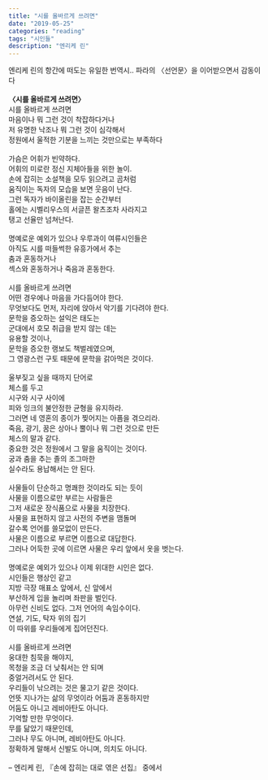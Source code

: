 ```yaml
---
title: "시를 올바르게 쓰려면"
date: "2019-05-25"
categories: "reading"
tags: "시인들"
description: "엔리케 린"
---
```


엔리케 린의 항간에 떠도는 유일한 번역시.. 파라의 〈선언문〉을 이어받으면서 감동이다
<br/>
<br/>
**〈시를 올바르게 쓰려면〉**
<br/>
시를 올바르게 쓰려면  
마음이나 뭐 그런 것이 착잡하다거나  
저 유명한 낙조나 뭐 그런 것이 심각해서  
정원에서 울적한 기분을 느끼는 것만으로는 부족하다  
⁠⁡⁢⁣⁤⁪⁫⁬⁭⁯⁮⁯⁡⁢⁣ ⁤⁪⁫⁬⁬⁭⁮ ⁠⁡⁢⁣⁤⁪⁫⁬⁭⁯⁮⁯⁡⁢⁣ ⁤⁪⁫⁬⁬⁭⁮<br/>
가슴은 어휘가 빈약하다.  
어휘의 미로란 정신 지체아들을 위한 놀이.  
손에 잡히는 소설책을 모두 읽으려고 곰처럼  
움직이는 독자의 모습을 보면 웃음이 난다.  
그런 독자가 바이올린을 잡는 순간부터  
홀에는 시벨리우스의 서글픈 왈츠조차 사라지고  
탱고 선율만 넘쳐난다.  
⁠⁡⁢⁣⁤⁪⁫⁬⁭⁯⁮⁯⁡⁢⁣ ⁤⁪⁫⁬⁬⁭⁮ ⁠⁡⁢⁣⁤⁪⁫⁬⁭⁯⁮⁯⁡⁢⁣ ⁤⁪⁫⁬⁬⁭⁮<br/>
명예로운 예외가 있으나 우루과이 여류시인들은  
아직도 시를 떠들썩한 유흥가에서 추는  
춤과 혼동하거나  
섹스와 혼동하거나 죽음과 혼동한다.  
⁠⁡⁢⁣⁤⁪⁫⁬⁭⁯⁮⁯⁡⁢⁣ ⁤⁪⁫⁬⁬⁭⁮ ⁠⁡⁢⁣⁤⁪⁫⁬⁭⁯⁮⁯⁡⁢⁣ ⁤⁪⁫⁬⁬⁭⁮<br/>
시를 올바르게 쓰려면  
어떤 경우에나 마음을 가다듬어야 한다.  
무엇보다도 먼저, 자리에 앉아서 악기를 기다려야 한다.  
문학을 증오하는 설익은 태도는  
군대에서 호모 취급을 받지 않는 데는  
유용할 것이나,  
문학을 증오한 랭보도 책벌레였으며,  
그 영광스런 구토 때문에 문학을 갉아먹은 것이다.  
⁠⁡⁢⁣⁤⁪⁫⁬⁭⁯⁮⁯⁡⁢⁣ ⁤⁪⁫⁬⁬⁭⁮ ⁠⁡⁢⁣⁤⁪⁫⁬⁭⁯⁮⁯⁡⁢⁣ ⁤⁪⁫⁬⁬⁭⁮<br/>
울부짖고 싶을 때까지 단어로  
체스를 두고  
시구와 시구 사이에  
피와 잉크의 불안정한 균형을 유지하라.  
그러면 네 영혼의 종이가 찢어지는 아픔을 겪으리라.  
죽음, 광기, 꿈은 상아나 뿔이나 뭐 그런 것으로 만든  
체스의 말과 같다.  
중요한 것은 정원에서 그 말을 움직이는 것이다.  
궁과 춤을 추는 졸의 조그마한  
실수라도 용납해서는 안 된다.  
⁠⁡⁢⁣⁤⁪⁫⁬⁭⁯⁮⁯⁡⁢⁣ ⁤⁪⁫⁬⁬⁭⁮ ⁠⁡⁢⁣⁤⁪⁫⁬⁭⁯⁮⁯⁡⁢⁣ ⁤⁪⁫⁬⁬⁭⁮<br/>
사물들이 단순하고 명쾌한 것이라도 되는 듯이  
사물을 이름으로만 부르는 사람들은  
그저 새로운 장식품으로 사물을 치장한다.  
사물을 표현하지 않고 사전의 주변을 맴돌며  
갈수록 언어를 쓸모없이 만든다.  
사물은 이름으로 부르면 이름으로 대답한다.  
그러나 어둑한 곳에 이르면 사물은 우리 앞에서 옷을 벗는다.  
⁠⁡⁢⁣⁤⁪⁫⁬⁭⁯⁮⁯⁡⁢⁣ ⁤⁪⁫⁬⁬⁭⁮ ⁠⁡⁢⁣⁤⁪⁫⁬⁭⁯⁮⁯⁡⁢⁣ ⁤⁪⁫⁬⁬⁭⁮<br/>
명예로운 예외가 있으나 이제 위대한 시인은 없다.  
시인들은 행상인 같고  
지방 극장 매표소 앞에서, 신 앞에서  
부산하게 입을 놀리며 좌판을 벌인다.  
아무런 신비도 없다. 그저 언어의 속임수이다.  
연설, 기도, 탁자 위의 집기  
이 따위를 우리들에게 집어던진다.  
⁠⁡⁢⁣⁤⁪⁫⁬⁭⁯⁮⁯⁡⁢⁣ ⁤⁪⁫⁬⁬⁭⁮ ⁠⁡⁢⁣⁤⁪⁫⁬⁭⁯⁮⁯⁡⁢⁣ ⁤⁪⁫⁬⁬⁭⁮<br/>
시를 올바르게 쓰려면  
웅대한 침묵을 해야지,  
목청을 조금 더 낮춰서는 안 되며  
중얼거려서도 안 된다.  
우리들이 낚으려는 것은 물고기 같은 것이다.  
언뜻 지나가는 삶의 무엇이라 어둠과 혼동하지만  
어둠도 아니고 레비아탄도 아니다.  
기억할 만한 무엇이다.  
무를 닮았기 때문인데,  
그러나 무도 아니며, 레비아탄도 아니다.  
정확하게 말해서 신발도 아니며, 의치도 아니다.  
<br/>
– 엔리케 린, 『손에 잡히는 대로 엮은 선집』 중에서